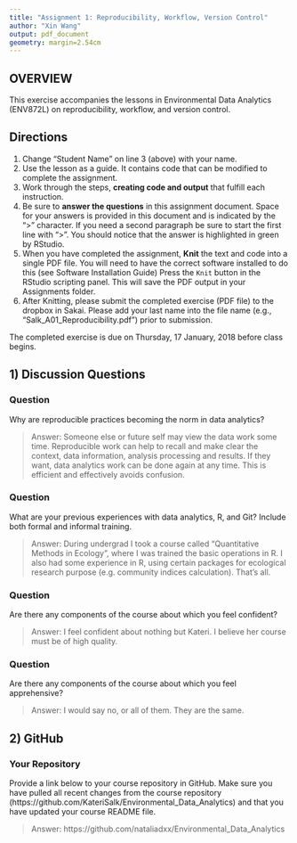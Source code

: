 ```yaml
---
title: "Assignment 1: Reproducibility, Workflow, Version Control"
author: "Xin Wang"
output: pdf_document
geometry: margin=2.54cm
---
```


## OVERVIEW

This exercise accompanies the lessons in Environmental Data Analytics (ENV872L) on reproducibility, workflow, and version control. 

## Directions
1. Change "Student Name" on line 3 (above) with your name.
2. Use the lesson as a guide. It contains code that can be modified to complete the assignment.
3. Work through the steps, **creating code and output** that fulfill each instruction.
4. Be sure to **answer the questions** in this assignment document.
Space for your answers is provided in this document and is indicated by the ">" character.
If you need a second paragraph be sure to start the first line with ">".
You should notice that the answer is highlighted in green by RStudio. 
6. When you have completed the assignment, **Knit** the text and code into a single PDF file.
You will need to have the correct software installed to do this (see Software Installation Guide)
Press the `Knit` button in the RStudio scripting panel.
This will save the PDF output in your Assignments folder.
8. After Knitting, please submit the completed exercise (PDF file) to the dropbox in Sakai. Please add your last name into the file name (e.g., "Salk_A01_Reproducibility.pdf") prior to submission.

The completed exercise is due on Thursday, 17 January, 2018 before class begins.

## 1) Discussion Questions

### Question
Why are reproducible practices becoming the norm in data analytics?

> Answer: Someone else or future self may view the data work some time. Reproducible work can help to recall and make clear the context, data information, analysis processing and results. If they want, data analytics work can be done again at any time. This is efficient and effectively avoids confusion.

### Question
What are your previous experiences with data analytics, R, and Git? Include both formal and informal training.

> Answer: During undergrad I took a course called "Quantitative Methods in Ecology", where I was trained the basic operations in R. I also had some experience in R, using certain packages for ecological research purpose (e.g. community indices calculation). That's all.

### Question
Are there any components of the course about which you feel confident?

> Answer: I feel confident about nothing but Kateri. I believe her course must be of high quality.

### Question
Are there any components of the course about which you feel apprehensive?

> Answer: I would say no, or all of them. They are the same. 


## 2) GitHub

### Your Repository
Provide a link below to your course repository in GitHub. Make sure you have pulled all recent changes from the course repository (https://github.com/KateriSalk/Environmental_Data_Analytics) and that you have updated your course README file. 

> Answer: https://github.com/nataliadxx/Environmental_Data_Analytics


